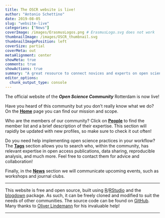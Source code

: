 ```yaml
---
title: The OSCR website is live!
author: "Antonio Schettino"
date: 2019-08-05
slug: "website-live"
categories: ["News"]
coverImage: /images/ErasmusLogos.png # ErasmusLogo.svg does not work
thumbnailImage: /images/OSCR_thumbnail.svg
thumbnailImagePosition: left
coverSize: partial
coverMeta: out
metaAlignment: center
showMeta: true
comments: true
showActions: true
summary: "A great resource to connect novices and experts on open science in Rotterdam."
editor_options: 
  chunk_output_type: console
---
```


The official website of the _**Open Science Community**_ Rotterdam is now live! 

Have you heard of this community but you don't really know what we do? On the [**Home**](/home) page you can find our mission and scope.

Who are the members of our community? Click on [**People**](/categories/people) to find the member list and a brief description of their expertise. This section will rapidly be updated with new profiles, so make sure to check it out often!

Do you need help implementing open science practices in your workflow? The [**Tags**](/tags) section allows you to search who, within the community, has relevant expertise in open access publications, data sharing, reproducible analysis, and much more. Feel free to contact them for advice and collaboration!

Finally, in the [**News**](/new) section we will communicate upcoming events, such as workshops and journal clubs.

***

This website is free and open source, built using [R](https://www.r-project.org/)/[RStudio](https://www.rstudio.com/) and the [blogdown](https://bookdown.org/yihui/blogdown/) package. As such, it can be freely cloned and modified to suit the needs of other communities. The source code can be found on [GitHub](https://github.com/osc-rotterdam/osc-rotterdam.github.io). Many thanks to [Oliver Lindemann](http://www.cognitive-psychology.eu/lindemann/) for his invaluable help!

***


